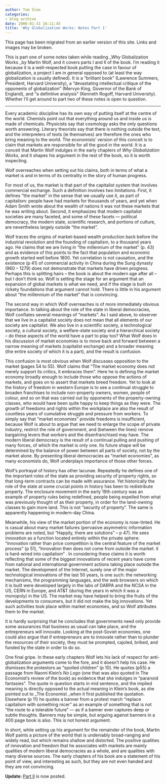 ```yaml
---
author: Tom Slee
categories:
- blog archive
date: 2006-01-31 16:11:45
title: 'Why Globalization Works: Notes Part 1'
---
```


::: {.callout-note}

This page has been migrated from an earlier version of this site. 
Links and images may be broken.

:::



				

This is part one of some notes taken while reading _Why
Globalization Works _by Martin Wolf, and it covers parts I and II of the book.
I’m reading it because it is a well-respected book putting the case in
favour of globalization, a project I am in general opposed to (at least the way
globalization is usually defined). It is a “brilliant book” (Lawrence
Summers, President, Harvard University), a “devastating intellectual critique
of the opponents of globalization” (Mervyn King, Governor of the Bank of
England), and “a definitive analysis” (Kenneth Rogoff, Harvard University).
Whether I’ll get around to part two of these notes is open to question.




* * *




Every academic discipline has its own way of putting itself
at the centre of the world. Chemists point out that everything around us and
inside us is made of chemicals. Physicists say that cosmology asks the only
questions worth answering. Literary theorists say that there is nothing outside
the text, and the interpreters of texts (ie themselves) are therefore the ones
who bring meaning to the world. The economists’ version of this conceit is to
claim that markets are responsible for all the good in the world. It is a
conceit that Martin Wolf indulges in the early chapters of _Why Globalization
Works_, and it shapes his argument in the rest of the book, so it is worth
inspecting. 




Wolf overreaches when setting out his claims, both in terms
of what a market is and in terms of its centrality in the story of human
progress. 




For most of us, the market is that part of the capitalist
system that involves commercial exchange. Such a definition involves two
limitations. First, it defines “the market” in the sense that we usually use
it, as part of capitalism: people have had markets for thousands of years, and
yet when Adam Smith wrote about the wealth of nations it was not these markets
that he was writing about. Second, it emphasizes that modern capitalist
societies are many faceted, and some of these facets --- political democracy,
the modern state, scientific research, and portions of culture, are
nevertheless largely outside “the market”.




Wolf traces the origins of market-based wealth production
back before the industrial revolution and the founding of capitalism, to a
thousand years ago. He claims that we are living in “the millennium of the
market” (p. 43) and as evidence of this points to the fact that population and
economic growth started well before 1800. Yet correlation is not causation, and
the existence (p 41) of commercial activity in China during the Sung dynasty
(960 – 1279) does not demonstrate that markets have driven progress. Perhaps
this is splitting hairs – the book is about the modern age after all – but I
don’t think so. Wolf is setting the stage for an argument that an expansion of
global markets is what we need, and if the stage is built on rickety
foundations that argument cannot hold. There is little in his argument about
“the millennium of the market” that is convincing.




The second way in which Wolf overreaches is of more
immediately obvious importance. In talking about the role of the state in
liberal democracies, Wolf conflates several meanings of “markets”. As I said
above, to observer that we live in a capitalist society does not mean that all
elements of our society are capitalist. We also live in a scientific society, a
technological society, a cultural society, a welfare-state society and a
hierarchical society – do these aspects of the world have a part to play too?
What Wolf does in his discussion of market economies is to move back and
forward between a narrow meaning of markets (capitalist exchange) and a broader
meaning (the entire society of which it is a part), and the result is
confusion.




This confusion is most obvious when Wolf discusses
opposition to the market (pages 54 to 55). Wolf claims that “The market economy
does not merely support its critics, it embraces them”. Here he is defining the
market economy broadly enough to include those who oppose the actions of
markets, and goes on to assert that markets breed freedom. Yet to look at the
history of freedom in western Europe is to see a continual struggle to broaden
franchises to include non-property owners, women, people of colour, and so on
that was carried out by opponents of the property-owning classes, who would
have been quite happy to keep things as they were. The growth of freedoms and
rights within the workplace are also the result of countless years of
cumulative struggle and pressure from workers. To simply say that “market
economies” provide freedoms is insufficient, because Wolf is about to argue
that we need to enlarge the scope of private industry, restrict the role of
government, and (between the lines) remove bargaining levers that workers and
the disenfranchised may have. The modern liberal democracy is the result of a
continual pulling and pushing of many forces, of which the market is only one.
Its future shape will be determined by the balance of power between all parts
of society, not by the market alone. By presenting liberal democracies as
“market economies”, as many economists do, Wolf underplays importance of those
other forces.




Wolf’s portrayal of history has other lacunae. Repeatedly he
defines one of the important roles of the state as providing security of
property rights, so that long-term contracts can be made with assurance. Yet
historically the role of the state at some crucial points in history has been
to redistribute property. The enclosure movement in the early 19th
century was an example of property rules being redefined, people being expelled
from what was previously thought of as their property, in order for the
land-owning classes to gain more land. This is not “security of property”. The
same is apparently happening in modern-day China.




Meanwhile, his view of the market portion of the economy is
rose-tinted. He is casual about many market failures (pervasive asymmetric
information problems are noted, but “Happily, there are solutions” – p 47). He
sees innovation as a function located entirely within the private sphere: “innovation
rather than price competition is the central feature of the market process” (p
51), “Innovation then does not come from outside the market. it is hard-wired
into capitalism” . In considering these claims it is worth reflecting that some
of the biggest innovations of recent years have come from national and
international government actions taking place outside the market. The
development of the Internet, surely one of the major technological innovations
of the last 50 years, is one such: the networking mechanisms, the programming
languages, and the web browsers on which it is built were developed largely in
the labs of DARPA and the NCSA in the US, CERN in Europe, and AT&T (during
the years in which it was a monopoly) in the US. The market may have helped to
bring the fruits of the developments to consumers, but it did not make the big
innovations. Yet such activities took place within market economies, and so
Wolf attributes them to the market. 




It is hardly surprising that he concludes that governments
need only provide some assurances that business as usual can take place, and
the entrepreneurs will innovate. Looking at the post-Soviet economies, one
could also argue that if entrepreneurs are to innovate rather than to plunder
the resources of their society, they must be prompted, cajoled, bribed, and
funded by the state in order to do so.




One final gripe. In these early chapters Wolf lets his lack
of respect for anti-globalization arguments come to the fore, and it doesn’t
help his case. He dismisses the protestors as “spoiled children” (p 10). He
quotes (p55) a passage from Naomi Klein’s _No Logo _(one that was also
quoted in The Economist’s review of the book) as evidence that she indulges in
“paranoid fantasies”. The quote in question starts in mid sentence, and the
implied meaning is directly opposed to the actual meaning in Klein’s book, as
she pointed out to _The Economist _when it first published the quotation.
Elsewhere (p 11) he quotes a banner from a protest march “replace capitalism
with something nicer” as an example of something that is not “the route to a
tolerable future” --- as if a banner ever captures deep or subtle thoughts.
Banners may be simple, but arguing against banners in a 400 page book is also.
This is not honest argument.




In short, while setting up his argument for the remainder of
the book, Martin Wolf paints a picture of the world that is undeniably
broad-ranging and widely read, but which remains shallow and distorted. The
positive qualities of innovation and freedom that he associates with markets
are mainly qualities of modern liberal democracies as a whole, and are
qualities with many diverse sources. The early chapters of his book are a
statement of his point of view, and interesting as such, but they are not even
handed and they are not convincing.







**Update: **[Part II](http://whimsley.typepad.com/whimsley/2006/02/why_globalizati.html) is now posted.[ ](http://whimsley.typepad.com/whimsley/2006/02/why_globalizati.html)


		
